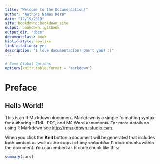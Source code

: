 ```yaml
---
title: "Welcome to the Documentation!"
author: "Authors Names Here"
date: "12/19/2019"
site: bookdown::bookdown_site
output: bookdown::gitbook
output_dir: "docs"
documentclass: book
biblio-style: apalike
link-citations: yes
description: "I love documentation! Don't you? :)"
---
```


```r
# Some Global Options
options(knitr.table.format = "markdown")
```


# Preface {-}

## Hello World! {-}

This is an R Markdown document. Markdown is a simple formatting syntax for authoring HTML, PDF, and MS Word documents. For more details on using R Markdown see <http://rmarkdown.rstudio.com>.

When you click the **Knit** button a document will be generated that includes both content as well as the output of any embedded R code chunks within the document. You can embed an R code chunk like this:

```r
summary(cars)
```
